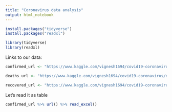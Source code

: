 ```yaml
---
title: "Coronavirus data analysis"
output: html_notebook
---
```


```r
install.packages("tidyverse")
install.packages("readxl")
```


```r
library(tidyverse)
library(readxl)
```

Links to our data:
```r
confirmed_url <- "https://www.kaggle.com/vignesh1694/covid19-coronavirus/download/ZWWa2sm77vACQOVR5eVv%2Fversions%2Fs8pCeEdQ7NEVS3EMVfVw%2Ffiles%2Ftime_series_19-covid-Confirmed.xlsx?datasetVersionNumber=10"

deaths_url <- "https://www.kaggle.com/vignesh1694/covid19-coronavirus/download/ZWWa2sm77vACQOVR5eVv%2Fversions%2Fs8pCeEdQ7NEVS3EMVfVw%2Ffiles%2Ftime_series_19-covid-Deaths.xlsx?datasetVersionNumber=10"

recovered_url <- "https://www.kaggle.com/vignesh1694/covid19-coronavirus/download/ZWWa2sm77vACQOVR5eVv%2Fversions%2Fs8pCeEdQ7NEVS3EMVfVw%2Ffiles%2Ftime_series_19-covid-Recovered.xlsx?datasetVersionNumber=10"
```

Let's read it as table
```r
confirmed_url %>% url() %>% read_excel()
```

